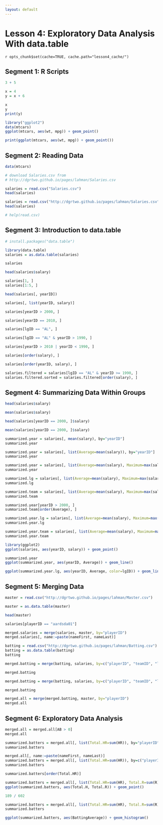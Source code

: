 ```yaml
---
layout: default
---
```


Lesson 4: Exploratory Data Analysis With data.table
===========

`r opts_chunk$set(cache=TRUE, cache.path="lesson4_cache/")`

<a name="segment1"></a>

Segment 1: R Scripts
-----------

```r
3 + 5

x = 4
y = x + 6

x
y
print(y)

library("ggplot2")
data(mtcars)
ggplot(mtcars, aes(wt, mpg)) + geom_point()

print(ggplot(mtcars, aes(wt, mpg)) + geom_point())
```

<a name="segment2"></a>

Segment 2: Reading Data
--------------

```r
data(mtcars)

# download Salaries.csv from
# http://dgrtwo.github.io/pages/lahman/Salaries.csv

salaries = read.csv("Salaries.csv")
head(salaries)

salaries = read.csv("http://dgrtwo.github.io/pages/lahman/Salaries.csv")
head(salaries)

# help(read.csv)
```

<a name="segment3"></a>

Segment 3: Introduction to data.table
-------------

```r
# install.packages("data.table")

library(data.table)
salaries = as.data.table(salaries)

salaries

head(salaries$salary)

salaries[1, ]
salaries[1:5, ]

head(salaries[, yearID])

salaries[, list(yearID, salary)]

salaries[yearID > 2000, ]

salaries[yearID == 2010, ]

salaries[lgID == "AL", ]

salaries[lgID == "AL" & yearID > 1990, ]

salaries[yearID > 2010 | yearID < 1990, ]

salaries[order(salary), ]

salaries[order(yearID, salary), ]

salaries.filtered = salaries[lgID == "AL" & yearID >= 1990, ]
salaries.filtered.sorted = salaries.filtered[order(salary), ]
```

<a name="segment4"></a>

Segment 4: Summarizing Data Within Groups
--------------

```r
head(salaries$salary)

mean(salaries$salary)

head(salaries[yearID == 2000, ]$salary)

mean(salaries[yearID == 2000, ]$salary)

summarized.year = salaries[, mean(salary), by="yearID"]
summarized.year

summarized.year = salaries[, list(Average=mean(salary)), by="yearID"]
summarized.year

summarized.year = salaries[, list(Average=mean(salary), Maximum=max(salary)), by="yearID"]
summarized.year

summarized.lg = salaries[, list(Average=mean(salary), Maximum=max(salary)), by="lgID"]
summarized.lg

summarized.team = salaries[, list(Average=mean(salary), Maximum=max(salary)), by="teamID"]
summarized.team

summarized.year[yearID > 2000, ]
summarized.team[order(Average), ]

summarized.year.lg = salaries[, list(Average=mean(salary), Maximum=max(salary)), by=c("yearID", "lgID")]
summarized.year.lg

summarized.year.team = salaries[, list(Average=mean(salary), Maximum=max(salary)), by=c("yearID", "teamID")]
summarized.year.team

library(ggplot2)
ggplot(salaries, aes(yearID, salary)) + geom_point()

summarized.year
ggplot(summarized.year, aes(yearID, Average)) + geom_line()

ggplot(summarized.year.lg, aes(yearID, Average, color=lgID)) + geom_line()
```

<a name="segment5"></a>

Segment 5: Merging Data
-------------

```r
master = read.csv("http://dgrtwo.github.io/pages/lahman/Master.csv")

master = as.data.table(master)

head(master)

salaries[playerID == "aardsda01"]

merged.salaries = merge(salaries, master, by="playerID")
merged.salaries[, name:=paste(nameFirst, nameLast)]

batting = read.csv("http://dgrtwo.github.io/pages/lahman/Batting.csv")
batting = as.data.table(batting)
batting

merged.batting = merge(batting, salaries, by=c("playerID", "teamID", "lgID", "yearID"))

merged.batting

merged.batting = merge(batting, salaries, by=c("playerID", "teamID", "lgID", "yearID"), all.x=TRUE)

merged.batting

merged.all = merge(merged.batting, master, by="playerID")
merged.all
```

<a name="segment6"></a>

Segment 6: Exploratory Data Analysis
-------------

```r
merged.all = merged.all[AB > 0]
merged.all

summarized.batters = merged.all[, list(Total.HR=sum(HR)), by="playerID"]
summarized.batters

merged.all[, name:=paste(nameFirst, nameLast)]
summarized.batters = merged.all[, list(Total.HR=sum(HR)), by=c("playerID", "name")]
summarized.batters

summarized.batters[order(Total.HR)]

summarized.batters = merged.all[, list(Total.HR=sum(HR), Total.R=sum(R), Total.H=sum(H)), by=c("playerID", "name")]
ggplot(summarized.batters, aes(Total.H, Total.R)) + geom_point()

189 / 602

summarized.batters = merged.all[, list(Total.HR=sum(HR), Total.R=sum(R), Total.H=sum(H), BattingAverage=sum(H) / sum(AB)), by=c("playerID", "name")]
summarized.batters

ggplot(summarized.batters, aes(BattingAverage)) + geom_histogram()
```